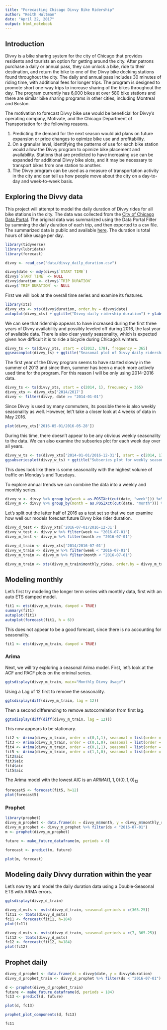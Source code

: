 ```yaml
---
title: "Forecasting Chicago Divvy Bike Ridership"
author: "Keith Hultman"
date: "April 22, 2017"
output: html_notebook
---
```


## Introduction

Divvy is a bike sharing system for the city of Chicago that provides residents and tourists an option for getting around the city. After patrons purchase a daily or annual pass, they can unlock a bike, ride to their destination, and return the bike to one of the Divvy bike docking stations found throughout the city. The daily and annual pass includes 30 minutes of riding time, with additional fees for longer trips. The program is designed to promote short one-way trips to increase sharing of the bikes throughout the day. The program currently has 6,000 bikes at over 580 bike stations and there are similar bike sharing programs in other cities, including Montreal and Boston.  

The motivation to forecast Divvy bike use would be beneficial for Divvy's operating company, Motivate, and the Chicago Department of Transportation for the following reasons.

1. Predicting the demand for the next season would aid plans on future expansion or price changes to opimize bike use and profitability.
2. On a granular level, identifying the patterns of use for each bike station would allow the Divvy program to opimize bike placement and availability. Stations that are predicted to have increasing use can be expanded for additional Divvy bike slots, and it may be necessary to transport bikes from one station to another.
3. The Divvy program can be used as a measure of transportation activity in the city and can tell us how people move about the city on a day-to-day and week-to-week basis. 

## Exploring the Divvy data

This project will attempt to model the daily duration of Divvy rides for all bike stations in the city. The data was collected from the [City of Chicago Data Portal](https://data.cityofchicago.org). The original data was summarized using the Data Portal Filter by summing the daily duration of each trip, and then exported to a csv file. The summarized data is public and available [here](https://data.cityofchicago.org/Transportation/Divy_daily_duration/3hs6-p2qv). The duration is total hours of bike usage per day. 

```r
library(tidyverse)
library(lubridate)
library(forecast)

divvy <- read_csv("data/divvy_daily_duration.csv")

divvy$date <- mdy(divvy$`START TIME`)
divvy$`START TIME` <- NULL
divvy$duration <- divvy$`TRIP DURATION`
divvy$`TRIP DURATION` <- NULL
```

First we will look at the overall time series and examine its features. 

```r
library(xts)
divvy_xts <- xts(divvy$duration, order.by = divvy$date)
autoplot(divvy_xts) + ggtitle("Divvy daily ridership duration") + ylab("Hours per day") + xlab("Year")
```

We can see that ridership appears to have increased during the first three years of Divvy availability and possibly leveled off during 2016, the last year of available data. There is also clear yearly seasonality, which is expected given how difficult it is to ride a bicycle during Chicago's winters. 



```r
divvy_ts <- ts(divvy_xts, start = c(2013, 178), frequency = 365)
ggseasonplot(divvy_ts) + ggtitle("Seasonal plot of Divvy daily ridership")
```

The first year of the Divvy program seems to have started slowly in the summer of 2013 and since then, summer has been a much more actively used time for the program. For this reason I will be only using 2014-2016 data. 

```r
divvy_ts <- ts(divvy_xts, start = c(2014, 1), frequency = 365)
divvy_xts <- divvy_xts['2014/2017']
divvy <- filter(divvy, date >= "2014-01-01")
```


Since Divvy is used by many commuters, its possible there is also weekly seasonality as well. However, let't take a closer look at 4 weeks of data in May 2016.

```r
plot(divvy_xts['2016-05-01/2016-05-28'])
```

During this time, there doesn't appear to be any obvious weekly seasonality to the data. We can also examine the subseries plot for each week day over all years.  

```r
divvy_w_ts <- ts(divvy_xts['2014-01-01/2016-12-31'], start = c(2014, 1), frequency = 7)
ggsubseriesplot(divvy_w_ts) + ggtitle("Subseries plot for weekly seasonality")
```

This does look like there is some seasonality with the highest volume of traffic on Monday's and Tuesdays. 

To explore annual trends we can combine the data into a weekly and monthly series.

```r
divvy_w <- divvy %>% group_by(week = as.POSIXct(cut(date, "week"))) %>% summarise(weekly_rides = sum(duration)) 
divvy_m <- divvy %>% group_by(month = as.POSIXct(cut(date, "month"))) %>% summarise(monthly_rides = sum(duration))
```

Let's split out the latter half of 2016 as a test set so that we can examine how well our models forecast future Divvy bike rider duration. 

```r
divvy_d_test <- divvy_xts['2016-07-01/2016-12-31']
divvy_w_test <- divvy_w %>% filter(week >= "2016-07-01")
divvy_m_test <- divvy_m %>% filter(month >= "2016-07-01")

divvy_d_train <- divvy_xts['2014/2016-07-01']
divvy_w_train <- divvy_w %>% filter(week < "2016-07-01")
divvy_m_train <- divvy_m %>% filter(month < "2016-07-01")

divvy_m_train <- xts(divvy_m_train$monthly_rides, order.by = divvy_m_train$month)
```

## Modeling monthly 

Let's first try modeling the longer term series with monthly data, first with an auto ETS damped model. 

```r
fit1 <- ets(divvy_m_train, damped = TRUE)
summary(fit1)
autoplot(fit1)
autoplot(forecast(fit1, h = 6))
```


This does not appear to be a good forecast, since there is no accounting for seasonality. 

```r
fit1 <- ets(divvy_m_train, damped = TRUE)
```


### Arima 

Next, we will try exploring a seasonal Arima model. First, let's look at the ACF and PACF plots on the orininal series. 

```r
ggtsdisplay(divvy_m_train, main="Monthly Divvy Usage")
```

Using a Lag of 12 first to remove the seasonality.

```r
ggtsdisplay(diff(divvy_m_train, lag = 12))
```

Then a second differencing to remove autocorrelation from first lag. 

```r
ggtsdisplay(diff(diff(divvy_m_train, lag = 12)))
```

This now appears to be stationary. 

```r
fit2 <- Arima(divvy_m_train, order = c(0,1,1), seasonal = list(order = c(0,1,1), period = 12))
fit3 <- Arima(divvy_m_train, order = c(0,1,0), seasonal = list(order = c(0,1,1), period = 12))
fit4 <- Arima(divvy_m_train, order = c(0,1,1), seasonal = list(order = c(0,1,0), period = 12))
fit5 <- Arima(divvy_m_train, order = c(1,1,0), seasonal = list(order = c(0,1,0), period = 12))
fit2$aic
fit3$aic
fit4$aic
fit5$aic
```

The Arima model with the lowest AIC is an $ARIMA(1,1,0)(0,1,0)_{12}$

```r
forecast5 <- forecast(fit5, h=12)
plot(forecast5)
```


### Prophet

```r
library(prophet)
divvy_m_prophet <- data.frame(ds = divvy_m$month, y = divvy_m$monthly_rides)
divvy_m_prophet <- divvy_m_prophet %>% filter(ds < "2016-07-01")
m <- prophet(divvy_m_prophet)

future <- make_future_dataframe(m, periods = 6)

forecast <- predict(m, future)

plot(m, forecast)
```

## Modeling daily Divvy durration within the year

Let's now try and model the daily duration data using a Double-Seasonal ETS with ARMA errors. 

```r
ggtsdisplay(divvy_d_train)

divvy_d_msts <- msts(divvy_d_train, seasonal.periods = c(365.25))
fit11 <- tbats(divvy_d_msts)
fc11 <- forecast(fit11, h=184)
plot(fc11)

```

```r
divvy_d_msts <- msts(divvy_d_train, seasonal.periods = c(7, 365.25))
fit12 <- tbats(divvy_d_msts)
fc12 <- forecast(fit12, h=184)
plot(fc12)
```


## Prophet daily

```r
divvy_d_prophet <- data.frame(ds = divvy$date, y = divvy$duration)
divvy_d_prophet_train <- divvy_d_prophet %>% filter(ds < "2016-07-01")

d <- prophet(divvy_d_prophet_train)
future <- make_future_dataframe(d, periods = 184)
fc13 <- predict(d, future)

plot(d, fc13)

prophet_plot_components(d, fc13)
```










```r
fc11
```

